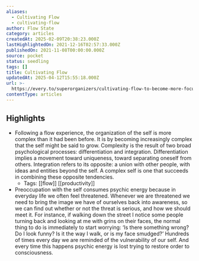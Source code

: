 ```yaml
---
aliases:
  - Cultivating Flow
  - cultivating-flow
author: Flow State
category: articles
createdAt: 2025-02-09T20:38:23.000Z
lastHighlightedOn: 2021-12-16T02:57:33.000Z
publishedOn: 2021-11-08T00:00:00.000Z
source: pocket
status: seedling
tags: []
title: Cultivating Flow
updatedAt: 2025-04-12T15:55:18.000Z
url: >-
  https://every.to/superorganizers/cultivating-flow-to-become-more-focused-present
contentType: articles
---
```

## Highlights

- Following a flow experience, the organization of the self is more complex than it had been before. It is by becoming increasingly complex that the self might be said to grow. Complexity is the result of two broad psychological processes: differentiation and integration. Differentiation implies a movement toward uniqueness, toward separating oneself from others. Integration refers to its opposite: a union with other people, with ideas and entities beyond the self. A complex self is one that succeeds in combining these opposite tendencies.
    - Tags: [[flow]] [[productivity]]
- Preoccupation with the self consumes psychic energy because in everyday life we often feel threatened. Whenever we are threatened we need to bring the image we have of ourselves back into awareness, so we can find out whether or not the threat is serious, and how we should meet it. For instance, if walking down the street I notice some people turning back and looking at me with grins on their faces, the normal thing to do is immediately to start worrying: ‘Is there something wrong? Do I look funny? Is it the way I walk, or is my face smudged?’ Hundreds of times every day we are reminded of the vulnerability of our self. And every time this happens psychic energy is lost trying to restore order to consciousness.
